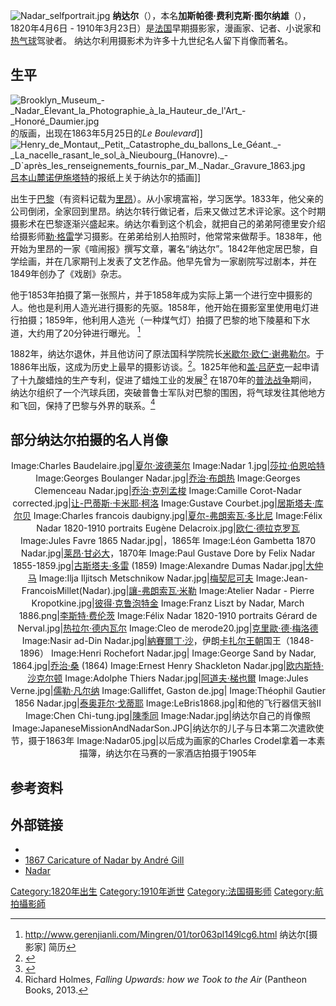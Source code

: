 {{Other uses|纳达尔|納達爾 (消歧义)}}[[File:Nadar_selfportrait.jpg|thumb]]
'''纳达尔'''（{{Lang-fr|Nadar}}），本名'''加斯帕德·费利克斯·图尔纳雄'''（{{lang-fr|Gaspard-Félix Tournachon}}），1820年4月6日 - 1910年3月23日）是[[法国|法国]]早期摄影家，漫画家、记者、小说家和[[热气球|热气球]]驾驶者。 纳达尔利用摄影术为许多十九世纪名人留下肖像而著名。

==生平==
[[File:Brooklyn_Museum_-_Nadar_Élevant_la_Photographie_à_la_Hauteur_de_l'Art_-_Honoré_Daumier.jpg|thumb]]的版画，出现在1863年5月25日的''Le Boulevard'']]
[[File:Henry_de_Montaut,_Petit,_Catastrophe_du_ballons_Le_Géant._-_La_nacelle_rasant_le_sol_à_Nieubourg_(Hanovre)._-_D`après_les_renseignements_fournis_par_M._Nadar._Gravure_1863.jpg|thumb]][[吕本山麓诺伊施塔特|吕本山麓诺伊施塔特]]的报纸上关于纳达尔的插画]]

{{nowrap|纳达尔}}出生于[[巴黎|巴黎]]（有资料记载为[[里昂|里昂]]）。从小家境富裕，学习医学。1833年，他父亲的公司倒闭，全家回到里昂。纳达尔转行做记者，后来又做过艺术评论家。这个时期摄影术在巴黎逐渐兴盛起来。纳达尔看到这个机会，就把自己的弟弟阿德里安介绍给摄影师[[古斯塔夫·勒·格雷|勒·格雷]]学习摄影。在弟弟给别人拍照时，他常常来做帮手。1838年，他开始为里昂的一家《喧闹报》撰写文章，署名“纳达尔”。1842年他定居巴黎，自学绘画，并在几家期刊上发表了文艺作品。他早先曾为一家剧院写过剧本，并在1849年创办了《戏剧》杂志。

他于1853年拍摄了第一张照片，并于1858年成为实际上第一个进行空中摄影的人。他也是利用人造光进行摄影的先驱。1858年，他开始在摄影室里使用电灯进行拍摄；1859年，他利用人造光（一种煤气灯）拍摄了巴黎的地下陵墓和下水道，大约用了20分钟进行曝光。 <ref name="gerenjianli">http://www.gerenjianli.com/Mingren/01/tor063pl149lcg6.html 纳达尔[摄影家] 简历</ref>

1882年，纳达尔退休，并且他访问了原法国科学院院长[[米歇尔·欧仁·谢弗勒尔|米歇尔·欧仁·谢弗勒尔]]。于1886年出版，这成为历史上最早的摄影访谈。<ref name="End">{{cite journal | author = William A Smeaton | title = Michel Eugène Chevreul (1786–1889): the doyen of French students | url = https://archive.org/details/sim_endeavour_1989_13_2/page/89 |journal = Endeavour | year = 1989 | volume = 13 | issue = 2| pages = 89-92}}</ref>。1825年他和[[盖·吕萨克|盖·吕萨克]]一起申请了十九酸蜡烛的生产专利，促进了蜡烛工业的发展<ref>{{cite book|author=Authur Greenber|title=From Alchemy to Chemistry in Picture and Story|publisher=John Wiley & Sons|year=2006|pages=567}}</ref>
在1870年的[[普法战争|普法战争]]期间，纳达尔组织了一个汽球兵团，突破普鲁士军队对巴黎的围困，将气球发往其他地方和飞回，保持了巴黎与外界的联系。<ref>Richard Holmes, ''Falling Upwards:  how we Took to the Air'' (Pantheon Books, 2013.</ref>
{{clear}}

==部分纳达尔拍摄的名人肖像==
<center><gallery perrow="5">
Image:Charles Baudelaire.jpg|[[夏尔·波德莱尔|夏尔·波德莱尔]]
Image:Nadar 1.jpg|[[莎拉·伯恩哈特|莎拉·伯恩哈特]]
Image:Georges Boulanger Nadar.jpg|[[乔治·布朗热|乔治·布朗热]]
Image:Georges Clemenceau Nadar.jpg|[[乔治·克列孟梭|乔治·克列孟梭]]
Image:Camille Corot-Nadar corrected.jpg|[[让-巴蒂斯·卡米耶·柯洛|让-巴蒂斯·卡米耶·柯洛]]
Image:Gustave Courbet.jpg|[[居斯塔夫·库尔贝|居斯塔夫·库尔贝]]
Image:Charles francois daubigny.jpg|[[夏尔-弗朗索瓦·多比尼|夏尔-弗朗索瓦·多比尼]]
Image:Félix Nadar 1820-1910 portraits Eugène Delacroix.jpg|[[欧仁·德拉克罗瓦|欧仁·德拉克罗瓦]]
Image:Jules Favre 1865 Nadar.jpg|{{en-link|儒勒·法夫尔|Jules Favre|儒勒·法夫尔}}，1865年
Image:Léon Gambetta 1870 Nadar.jpg|[[莱昂·甘必大|莱昂·甘必大]]，1870年
Image:Paul Gustave Dore by Felix Nadar 1855-1859.jpg|[[古斯塔夫·多雷|古斯塔夫·多雷]] (1859)
Image:Alexandre Dumas Nadar.jpg|[[大仲马|大仲马]]
Image:Ilja Iljitsch Metschnikow Nadar.jpg|[[梅契尼可夫|梅契尼可夫]]
Image:Jean-FrancoisMillet(Nadar).jpg|[[讓-弗朗索瓦·米勒|讓-弗朗索瓦·米勒]]
Image:Atelier Nadar - Pierre Kropotkine.jpg|[[彼得·克鲁泡特金|彼得·克鲁泡特金]]
Image:Franz Liszt by Nadar, March 1886.png|[[李斯特·费伦茨|李斯特·费伦茨]]
Image:Félix Nadar 1820-1910 portraits Gérard de Nerval.jpg|[[热拉尔·德内瓦尔|热拉尔·德内瓦尔]]
Image:Cleo de merode20.jpg|[[克里歐·德·梅洛德|克里歐·德·梅洛德]]
Image:Nasir ad-Din Nadar.jpg|[[納賽爾丁·沙|納賽爾丁·沙]]，伊朗[[卡扎尔王朝|卡扎尔王朝]]国王（1848-1896）
Image:Henri Rochefort Nadar.jpg|{{en-link|亨利·罗什福尔|Henri Rochefort|亨利·罗什福尔}}
Image:George Sand by Nadar, 1864.jpg|[[乔治·桑|乔治·桑]] (1864)
Image:Ernest Henry Shackleton Nadar.jpg|[[欧内斯特·沙克尔顿|欧内斯特·沙克尔顿]]
Image:Adolphe Thiers Nadar.jpg|[[阿道夫·梯也爾|阿道夫·梯也爾]]
Image:Jules Verne.jpg|[[儒勒·凡尔纳|儒勒·凡尔纳]]
Image:Galliffet, Gaston de.jpg|{{en-link|加利费侯爵|Marquis de Galliffet|加利费侯爵}}
Image:Théophil Gautier 1856 Nadar.jpg|[[泰奥菲尔·戈蒂耶|泰奥菲尔·戈蒂耶]]
Image:LeBris1868.jpg|{{en-link|勒·布里|Le Bris|勒·布里}}和他的飞行器信天翁II
Image:Chen Chi-tung.jpg|[[陳季同|陳季同]]
Image:Nadar.jpg|纳达尔自己的肖像照
Image:JapaneseMissionAndNadarSon.JPG|纳达尔的儿子与日本第二次遣欧使节，摄于1863年
Image:Nadar05.jpg|以后成为画家的Charles Crodel拿着一本素描簿，纳达尔在马赛的一家酒店拍摄于1905年
</gallery></center>

==参考资料==

{{reflist}}

==外部链接==
{{commons|Félix Nadar}}
* {{gutenberg author|id=Félix_Nadar_(1820-1910)|name=Félix Nadar}}
* [http://greatcaricatures.com/articles_galleries/gill/galleries/html/1867_0602_nadar.html 1867 Caricature of Nadar by André Gill]
* [http://www.moreeuw.com/histoire-art/biographie-nadar-photographe.htm Nadar]

{{Authority control}}

[[Category:1820年出生|Category:1820年出生]]
[[Category:1910年逝世|Category:1910年逝世]]
[[Category:法国摄影师|Category:法国摄影师]]
[[Category:航拍攝影師|Category:航拍攝影師]]